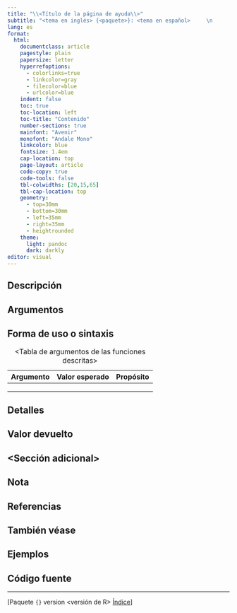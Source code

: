 ```yaml
---
title: "\\<Título de la página de ayuda\\>"
subtitle: "<tema en inglés> {<paquete>}: <tema en español>     \n                          Documentación de R, <versión de R>"
lang: es
format: 
  html:
    documentclass: article
    pagestyle: plain
    papersize: letter
    hyperrefoptions:
      - colorlinks=true
      - linkcolor=gray
      - filecolor=blue
      - urlcolor=blue
    indent: false
    toc: true
    toc-location: left
    toc-title: "Contenido"
    number-sections: true
    mainfont: "Avenir"
    monofont: "Andale Mono"
    linkcolor: blue
    fontsize: 1.4em
    cap-location: top
    page-layout: article
    code-copy: true
    code-tools: false
    tbl-colwidths: [20,15,65]
    tbl-cap-location: top
    geometry:
      - top=30mm
      - bottom=30mm
      - left=35mm
      - right=35mm
      - heightrounded
    theme:
      light: pandoc
      dark: darkly
editor: visual
---
```


## Descripción

## Argumentos

## Forma de uso o sintaxis

| Argumento | Valor esperado | Propósito |
|-----------|----------------|-----------|
|           |                |           |
|           |                |           |
|           |                |           |

: \<Tabla de argumentos de las funciones descritas\>

## Detalles

## Valor devuelto

## \<Sección adicional\>

## Nota

## Referencias

## También véase

## Ejemplos

## Código fuente

------------------------------------------------------------------------

\[Paquete `{}` version \<versión de R\> [Índice](%7Bbase%7D "{base}")\]
